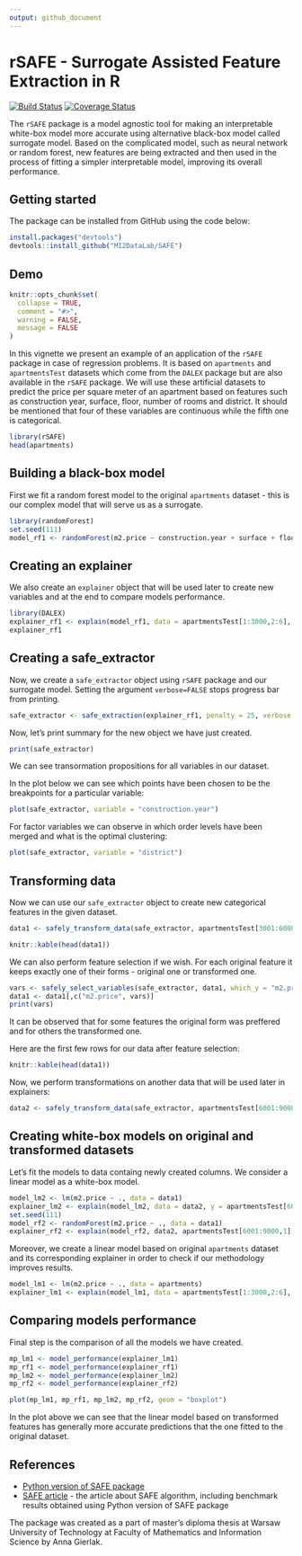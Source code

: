 ```yaml
---
output: github_document
---
```



# rSAFE - Surrogate Assisted Feature Extraction in R

[![Build Status](https://travis-ci.org/MI2DataLab/SAFE.svg?branch=master)](https://travis-ci.org/MI2DataLab/SAFE)
[![Coverage Status](https://codecov.io/gh/MI2DataLab/SAFE/branch/master/graph/badge.svg)](https://codecov.io/gh/MI2DataLab/SAFE)

The `rSAFE` package is a model agnostic tool for making an interpretable white-box model more accurate using alternative black-box model called surrogate model. Based on the complicated model, such as neural network or random forest, new features are being extracted and then used in the process of fitting a simpler interpretable model, improving its overall performance.


## Getting started

The package can be installed from GitHub using the code below:

```r
install.packages("devtools")
devtools::install_github("MI2DataLab/SAFE")
```




## Demo

```r
knitr::opts_chunk$set(
  collapse = TRUE,
  comment = "#>",
  warning = FALSE,
  message = FALSE
)
```

In this vignette we present an example of an application of the `rSAFE` package in case of regression problems. It is based on `apartments` and `apartmentsTest` datasets which come from the `DALEX` package but are also available in the `rSAFE` package. We will use these artificial datasets to predict the price per square meter of an apartment based on features such as construction year, surface, floor, number of rooms and district. It should be mentioned that four of these variables are continuous while the fifth one is categorical.

```r
library(rSAFE)
head(apartments)
```

## Building a black-box model

First we fit a random forest model to the original `apartments` dataset - this is our complex model that will serve us as a surrogate.

```r
library(randomForest)
set.seed(111)
model_rf1 <- randomForest(m2.price ~ construction.year + surface + floor + no.rooms + district, data = apartments)
```

## Creating an explainer

We also create an `explainer` object that will be used later to create new variables and at the end to compare models performance.

```r
library(DALEX)
explainer_rf1 <- explain(model_rf1, data = apartmentsTest[1:3000,2:6], y = apartmentsTest[1:3000,1], label = "rf1")
explainer_rf1
```

## Creating a safe_extractor

Now, we create a `safe_extractor` object using `rSAFE` package and our surrogate model. Setting the argument `verbose=FALSE` stops progress bar from printing.

```r
safe_extractor <- safe_extraction(explainer_rf1, penalty = 25, verbose = FALSE)
```

Now, let's print summary for the new object we have just created.

```r
print(safe_extractor)
```

We can see transormation propositions for all variables in our dataset. 

In the plot below we can see which points have been chosen to be the breakpoints for a particular variable: 

```r
plot(safe_extractor, variable = "construction.year")
```

For factor variables we can observe in which order levels have been merged and what is the optimal clustering:

```r
plot(safe_extractor, variable = "district")
```

## Transforming data

Now we can use our `safe_extractor` object to create new categorical features in the given dataset.

```r
data1 <- safely_transform_data(safe_extractor, apartmentsTest[3001:6000,], verbose = FALSE)
```

```r
knitr::kable(head(data1))
```

We can also perform feature selection if we wish. For each original feature it keeps exactly one of their forms - original one or transformed one.

```r
vars <- safely_select_variables(safe_extractor, data1, which_y = "m2.price", verbose = FALSE)
data1 <- data1[,c("m2.price", vars)]
print(vars)
```

It can be observed that for some features the original form was preffered and for others the transformed one.

Here are the first few rows for our data after feature selection:

```r
knitr::kable(head(data1))
```

Now, we perform transformations on another data that will be used later in explainers:

```r
data2 <- safely_transform_data(safe_extractor, apartmentsTest[6001:9000,], verbose = FALSE)[,c("m2.price", vars)]
```

## Creating white-box models on original and transformed datasets

Let's fit the models to data containg newly created columns. We consider a linear model as a white-box model.

```r
model_lm2 <- lm(m2.price ~ ., data = data1)
explainer_lm2 <- explain(model_lm2, data = data2, y = apartmentsTest[6001:9000,1], label = "lm2")
set.seed(111)
model_rf2 <- randomForest(m2.price ~ ., data = data1)
explainer_rf2 <- explain(model_rf2, data2, apartmentsTest[6001:9000,1], label = "rf2")
```

Moreover, we create a linear model based on original `apartments` dataset and its corresponding explainer in order to check if our methodology improves results.

```r
model_lm1 <- lm(m2.price ~ ., data = apartments)
explainer_lm1 <- explain(model_lm1, data = apartmentsTest[1:3000,2:6], y = apartmentsTest[1:3000,1], label = "lm1")
```

## Comparing models performance

Final step is the comparison of all the models we have created.

```r
mp_lm1 <- model_performance(explainer_lm1)
mp_rf1 <- model_performance(explainer_rf1)
mp_lm2 <- model_performance(explainer_lm2)
mp_rf2 <- model_performance(explainer_rf2)
```

```r
plot(mp_lm1, mp_rf1, mp_lm2, mp_rf2, geom = "boxplot")
```

In the plot above we can see that the linear model based on transformed features has generally more accurate predictions that the one fitted to the original dataset.






## References

* [Python version of SAFE package](https://github.com/ModelOriented/SAFE)
* [SAFE article](https://arxiv.org/abs/1902.11035) - the article about SAFE algorithm, including benchmark results obtained using Python version of SAFE package

The package was created as a part of master's diploma thesis at Warsaw University of Technology at Faculty of Mathematics and Information Science by Anna Gierlak.


